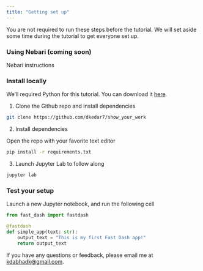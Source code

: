 ```yaml
---
title: "Getting set up"
---
```


::: {.callout-note}
You are not required to run these steps before the tutorial. 
We will set aside some time during the tutorial to get everyone set up.
:::

### Using Nebari (coming soon)

Nebari instructions


### Install locally

We'll required Python for this tutorial. You can download it [here](https://www.python.org/downloads/).

1. Clone the Github repo and install dependencies

```bash
git clone https://github.com/dkedar7/show_your_work
```

2. Install dependencies

Open the repo with your favorite text editor

```bash
pip install -r requirements.txt
```

3. Launch Jupyter Lab to follow along

```bash
jupyter lab
```

### Test your setup

Launch a new Jupyter notebook, and run the following cell

```python
from fast_dash import fastdash

@fastdash
def simple_app(text: str):
    output_text = "This is my first Fast Dash app!"
    return output_text
```

::: {.callout-note}
If you have any questions or feedback, please email me at [kdabhadk@gmail.com](mailto:kdabhadk@gmail.com).
:::